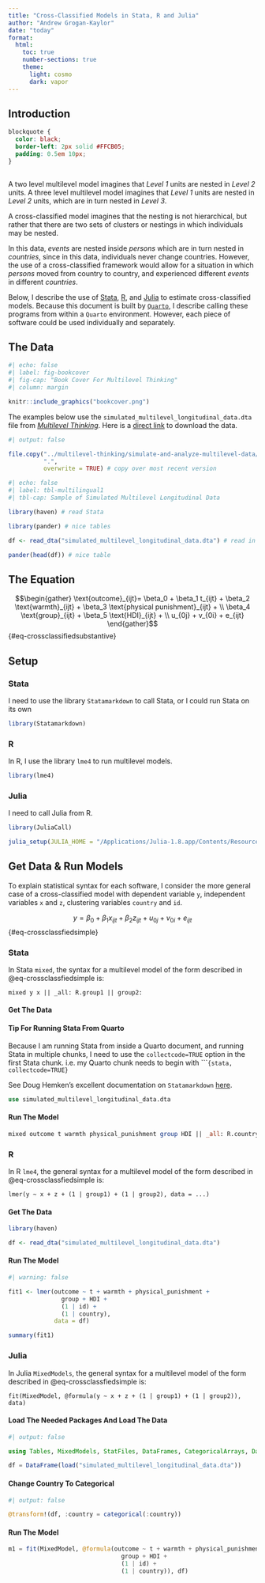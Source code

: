 ```yaml
---
title: "Cross-Classified Models in Stata, R and Julia"
author: "Andrew Grogan-Kaylor"
date: "today"
format:
  html:
    toc: true
    number-sections: true
    theme:
      light: cosmo
      dark: vapor
---
```


## Introduction

```css

blockquote {
  color: black;
  border-left: 2px solid #FFCB05; 
  padding: 0.5em 10px;
}
  
```

A two level multilevel model imagines that *Level 1* units are nested in *Level 2* units. A three level multilevel model imagines that *Level 1* units are nested in *Level 2* units, which are in turn nested in *Level 3*. 

A cross-classified model imagines that the nesting is not hierarchical, but rather that there are two sets of clusters or nestings in which individuals may be nested. 

In this data, *events* are nested inside *persons* which are in turn nested in *countries*, since in this data, individuals never change countries. However, the use of a cross-classified framework would allow for a situation in which *persons* moved from country to country, and experienced different *events* in different *countries*. 

Below, I describe the use of [Stata](https://www.stata.com/), [R](https://www.r-project.org/), and [Julia](https://www.julialang.org/) to estimate cross-classified models. Because this document is built by [`Quarto`](https://quarto.org/), I describe calling these programs from within a `Quarto` environment. However, each piece of software could be used individually and separately.

## The Data

```r
#| echo: false
#| label: fig-bookcover
#| fig-cap: "Book Cover For Multilevel Thinking"
#| column: margin

knitr::include_graphics("bookcover.png")

```


The examples below use the `simulated_multilevel_longitudinal_data.dta` file from [*Multilevel Thinking*](https://agrogan1.github.io/multilevel-thinking/simulated-multi-country-data.html). Here is a [direct link](https://github.com/agrogan1/multilevel-multilingual/raw/main/simulated_multilevel_longitudinal_data.dta) to download the data.

```r
#| output: false

file.copy("../multilevel-thinking/simulate-and-analyze-multilevel-data/simulated_multilevel_longitudinal_data.dta", 
          ".",
          overwrite = TRUE) # copy over most recent version

```

```r
#| echo: false
#| label: tbl-multilingual1
#| tbl-cap: Sample of Simulated Multilevel Longitudinal Data

library(haven) # read Stata

library(pander) # nice tables

df <- read_dta("simulated_multilevel_longitudinal_data.dta") # read in data

pander(head(df)) # nice table

```

## The Equation

$$\begin{gather} \text{outcome}_{ijt}= \beta_0 + \beta_1 t_{ijt} + \beta_2 \text{warmth}_{ijt} + \beta_3 \text{physical punishment}_{ijt} + \\ \beta_4 \text{group}_{ijt} + \beta_5 \text{HDI}_{ijt} + \\ u_{0j} + v_{0i} + e_{ijt} \end{gather}$$ {#eq-crossclassifiedsubstantive}
   
## Setup 

::: {.panel-tabset}

### Stata

I need to use the library `Statamarkdown` to call Stata, or I could run Stata on its own

```r

library(Statamarkdown)

```

### R

In R, I use the library `lme4` to run multilevel models.

```r

library(lme4)

```

### Julia

I need to call Julia from R.

```r

library(JuliaCall)

julia_setup(JULIA_HOME = "/Applications/Julia-1.8.app/Contents/Resources/julia/bin")

```

:::

## Get Data & Run Models

To explain statistical syntax for each software, I consider the more general case of a cross-classified model with dependent variable `y`, independent variables `x` and `z`, clustering variables `country` and `id`.

$$y = \beta_0 + \beta_1 x_{ijt} + \beta_2 z_{ijt} + u_{0j} + v_{0i} + e_{ijt}$$ {#eq-crossclassfiedsimple}

::: {.panel-tabset}

### Stata

In Stata `mixed`, the syntax for a multilevel model of the form described in @eq-crossclassfiedsimple is:

`mixed y x || _all: R.group1 || group2:`

#### Get The Data 

::: {.callout-tip collapse="true"}
#### Tip For Running Stata From Quarto

Because I am running Stata from inside a Quarto document, and running Stata in multiple chunks, I need to use the `collectcode=TRUE` option in the first Stata chunk. i.e. my Quarto chunk needs to begin with ````{stata, collectcode=TRUE}`

See Doug Hemken's excellent documentation on `Statamarkdown` [here](https://www.ssc.wisc.edu/~hemken/Stataworkshops/Statamarkdown/linking-code-blocks.html#linking-code-blocks-1).
:::

```stata

use simulated_multilevel_longitudinal_data.dta

```

#### Run The Model

```stata

mixed outcome t warmth physical_punishment group HDI || _all: R.country || id:

```

### R

In R `lme4`, the general syntax for a multilevel model of the form described in @eq-crossclassfiedsimple is:

`lmer(y ~ x + z + (1 | group1) + (1 | group2), data = ...)`

#### Get The Data

```r

library(haven)

df <- read_dta("simulated_multilevel_longitudinal_data.dta")

```

#### Run The Model

```r
#| warning: false

fit1 <- lmer(outcome ~ t + warmth + physical_punishment + 
               group + HDI +
               (1 | id) +
               (1 | country),
             data = df)

summary(fit1)

```

### Julia

In Julia `MixedModels`, the general syntax for a multilevel model of the form described in @eq-crossclassfiedsimple is:

`fit(MixedModel, @formula(y ~ x + z + (1 | group1) + (1 | group2)), data)`

#### Load The Needed Packages And Load The Data

```julia
#| output: false

using Tables, MixedModels, StatFiles, DataFrames, CategoricalArrays, DataFramesMeta

df = DataFrame(load("simulated_multilevel_longitudinal_data.dta"))

```

#### Change Country To Categorical

```julia
#| output: false

@transform!(df, :country = categorical(:country))

```

#### Run The Model

```julia

m1 = fit(MixedModel, @formula(outcome ~ t + warmth + physical_punishment + 
                                group + HDI +
                                (1 | id) +
                                (1 | country)), df)

```

:::

